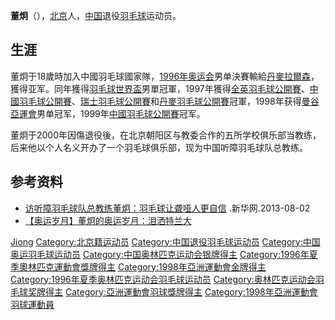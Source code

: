 {{Infobox 羽球選手
| playername              = 董炯
| image                   = 
| size                    = 250px
| caption                 = 
| birth_name              = 
| date_of_birth           = {{birth_date_and_age|1965|9|20}}
| place_of_birth          = {{CHN}}[[北京市|北京市]]
| height                  = {{height|m=}}
| weight                  = 
| event                   = 男子单打
| country                 = {{PRC}}
| years_started           = 
| handedness              = 
| coach                   = 
| highest_ranking         =
| date_of_highest_ranking = 
| current_ranking         = 已退役
| date_of_current_ranking = 
| played                  = 
| titles                  = 
| bwf_profile             = 
| bwf_id                  = 
| updated                 = 
}}

{{MedalTop}}
{{MedalSport | 男子[[羽毛球|羽毛球]]}}
{{MedalSilver| [[1996年夏季奧林匹克運動會|1996年亞特蘭大]] | [[1996年夏季奧林匹克運動會羽毛球比賽|單打]]}}
{{MedalBottom}}
'''董炯'''（{{bd|1973年|8月20日}}），[[北京|北京]]人，[[中国|中国]]退役[[羽毛球|羽毛球]]运动员。

== 生涯 ==
董炯于18歲時加入中國羽毛球國家隊，[[1996年奥运会|1996年奥运会]]男单決賽輸給[[丹麥|丹麥]][[波爾-埃里克·赫耶爾·拉爾森|拉爾森]]，獲得亚军。同年獲得[[羽毛球世界盃|羽毛球世界盃]]男單冠軍，1997年獲得[[全英羽毛球公開賽|全英羽毛球公開賽]]、[[中國羽毛球公開賽|中國羽毛球公開賽]]、[[瑞士羽毛球公開賽|瑞士羽毛球公開賽]]和[[丹麥羽毛球公開賽|丹麥羽毛球公開賽]]冠軍，1998年获得[[1998年亚洲运动会|曼谷亞運會]]男单冠军，1999年[[中國羽毛球公開賽|中國羽毛球公開賽]]冠军。

董炯于2000年因傷退役後，在北京朝阳区与教委合作的五所学校俱乐部当教练，后来他以个人名义开办了一个羽毛球俱乐部，现为中国听障羽毛球队总教练。

== 参考资料 ==
* [http://sports.sina.com.cn/o/2013-08-02/23006702444.shtml 访听障羽毛球队总教练董炯：羽毛球让聋哑人更自信] {{Wayback|url=http://sports.sina.com.cn/o/2013-08-02/23006702444.shtml |date=20171017054901 }}.新华网.2013-08-02
* [http://sports.cctv.com/20080415/113706.shtml 【奥运岁月】董炯的奥运岁月：泪洒特兰大] {{Wayback|url=http://sports.cctv.com/20080415/113706.shtml |date=20160919090136 }}

{{苏迪曼杯冠军}}
{{亚洲运动会羽毛球比赛男子单打冠军}}

{{Authority control}}
{{DEFAULTSORT:Dong Jiong}}
[[Category:董姓|Jiong]]
[[Category:北京籍运动员|Category:北京籍运动员]]
[[Category:中国退役羽毛球运动员|Category:中国退役羽毛球运动员]]
[[Category:中国奥运羽毛球运动员|Category:中国奥运羽毛球运动员]]
[[Category:中国奥林匹克运动会银牌得主|Category:中国奥林匹克运动会银牌得主]]
[[Category:1996年夏季奧林匹克運動會獎牌得主|Category:1996年夏季奧林匹克運動會獎牌得主]]
[[Category:1998年亞洲運動會金牌得主|Category:1998年亞洲運動會金牌得主]]
[[Category:1996年夏季奥林匹克运动会羽毛球运动员|Category:1996年夏季奥林匹克运动会羽毛球运动员]]
[[Category:奥林匹克运动会羽毛球奖牌得主|Category:奥林匹克运动会羽毛球奖牌得主]]
[[Category:亞洲運動會羽球獎牌得主|Category:亞洲運動會羽球獎牌得主]]
[[Category:1998年亞洲運動會羽球運動員|Category:1998年亞洲運動會羽球運動員]]